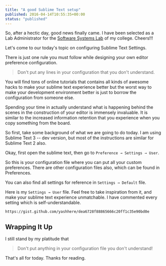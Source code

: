 ```yaml
---
title: "A good Sublime Text setup"
published: 2016-04-14T10:55:35+00:00
status: "published"
---
```


So, after a hectic day, good news finally came. I have been selected as a Lab
Administrator for the [Software Systems Lab](https://www.facebook.com/sslnitc/)
of my college. Cheers!!!

Let's come to our today's topic on configuring Sublime Text Settings.

There is just one rule you must follow while designing your own editor
preference configuration.

> Don't put any lines in your configuration that you don't understand.

You will find tons of online tutorials that contains all kinds of awesome hacks
to make your sublime text experience better but the worst way to make your
development environment better is just to borrow the configuration from someone
else.

Spending your time in actually understand what is happening behind the scenes in
the construction of your editor is immensely invaluable. It is similar to the
increased information retention that you experience when you copy something from
the board.

So first, take some background of what we are going to do today. I am using
Sublime Text 3 -- dev version, but most of the instructions are similar for
Sublime Text 2 also.

Okay, first open the sublime text, then go to `Preference → Settings → User`.

So this is your configuration file where you can put all your custom
preferences. There are other configuration files also, which can be found in
Preferences.

You can also find all settings for reference in `Settings → Default` file.

Here is my `Settings → User` file. Feel free to take inspiration from it, and
make your sublime text experience unmatchable. I have commented every setting
which is self-understandable.

`https://gist.github.com/yashhere/dea6728f88865666c20ff1c35e90bd0e`

## Wrapping It Up

I still stand by my platitude that

> Don't put anything in your configuration file you don't understand!

That's all for today. Thanks for reading.
